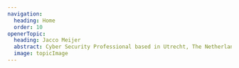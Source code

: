 ```yaml
---
navigation:
  heading: Home
  order: 10
openerTopic:
  heading: Jacco Meijer
  abstract: Cyber Security Professional based in Utrecht, The Netherlands.
  image: topicImage
---
```


<div class="s-popout">
  <Topic
    data-variant="profile"
    globals={globals}
    images={{topicImage}}
    topic={frontmatter.openerTopic}
  />
</div>

<div class="s-wrapper" style="--wrapper-width: 45rem">
</div>
